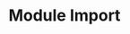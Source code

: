 ---
id: "node_tf_easy_012"
questionType: "TRUE_FALSE"
title: "Module Import"
statement: "require() is used to import modules in Node.js."
difficulty: "EASY"
category: "Node.js"
correctAnswer: true
explanation: "require() loads and uses external modules."
---